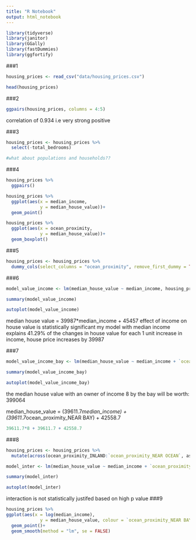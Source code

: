 ```yaml
---
title: "R Notebook"
output: html_notebook
---
```

```r
library(tidyverse)
library(janitor)
library(GGally)
library(fastDummies)
library(ggfortify)
```
###1
```r
housing_prices <- read_csv("data/housing_prices.csv") 
```
```r
head(housing_prices)
```
###2
```r
ggpairs(housing_prices, columns = 4:5)
```
correlation of 0.934 i.e very strong positive

###3
```r
housing_prices <- housing_prices %>% 
  select(-total_bedrooms)

#what about populations and households??
```
###4
```r
housing_prices %>% 
  ggpairs()

housing_prices %>% 
  ggplot(aes(x = median_income,
             y = median_house_value))+
  geom_point()

housing_prices %>% 
  ggplot(aes(x = ocean_proximity,
             y = median_house_value))+
  geom_boxplot()
```
###5
```r
housing_prices <- housing_prices %>% 
  dummy_cols(select_columns = "ocean_proximity", remove_first_dummy = TRUE, remove_selected_columns = TRUE) #1H ocean is dummy variable
```

###6
```r
model_value_income <- lm(median_house_value ~ median_income, housing_prices)

summary(model_value_income)

autoplot(model_value_income)
```
median house value = 39987*median_income + 45457
effect of income on house value is statistically significant
my model with median income explains 41.29% of the changes in house value
for each 1 unit increase in income, house price increases by 39987

###7
```r
model_value_income_bay <- lm(median_house_value ~ median_income + `ocean_proximity_NEAR BAY`, housing_prices)

summary(model_value_income_bay)

autoplot(model_value_income_bay)
```
the median house value with an owner of income 8 by the bay will be worth: 399064

median_house_value = (39611.7*median_income) + (39611.7*ocean_proximity_NEAR BAY) + 42558.7

```r
39611.7*8 + 39611.7 + 42558.7
```

###8
```r
housing_prices <- housing_prices %>% 
  mutate(across(ocean_proximity_INLAND:`ocean_proximity_NEAR OCEAN`, as.logical))

model_inter <- lm(median_house_value ~ median_income + `ocean_proximity_NEAR BAY` + median_income:`ocean_proximity_NEAR BAY`, housing_prices)

summary(model_inter)

autoplot(model_inter)
```
interaction is not statistically justifed based on high p value
###9
```r
housing_prices %>%   
ggplot(aes(x = log(median_income),
             y = median_house_value, colour = `ocean_proximity_NEAR BAY`))+
  geom_point()+
  geom_smooth(method = "lm", se = FALSE)

```

